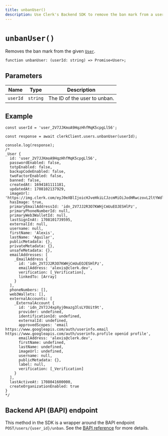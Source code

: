 ```yaml
---
title: unbanUser()
description: Use Clerk's Backend SDK to remove the ban mark from a user.
---
```


# `unbanUser()`

Removes the ban mark from the given [`User`](/docs/references/backend/types/backend-user).

```tsx
function unbanUser: (userId: string) => Promise<User>;
```

## Parameters

| Name | Type | Description |
| --- | --- | --- |
| `userId` | `string` | The ID of the user to unban. |

## Example

```tsx {13}
const userId = 'user_2V7JJKmoA9HqzHhfMqK5cpgLl56';

const response = await clerkClient.users.unbanUser(userId);

console.log(response);
/*
_User {
  id: 'user_2V7JJKmoA9HqzHhfMqK5cpgLl56',
  passwordEnabled: false,
  totpEnabled: false,
  backupCodeEnabled: false,
  twoFactorEnabled: false,
  banned: false,
  createdAt: 1694181111181,
  updatedAt: 1708102137929,
  imageUrl: 'https://img.clerk.com/eyJ0eXBlIjoicHJveHkiLCJzcmMiOiJodHRwczovL2ltYWdlcy5jbGVyay5kZXYvb2F1dGhfZ29vZ2xlL2ltZ18yVjdKSkhvdXlnbDNLRXRaUjlRRlFNbnVDU2cuanBlZyJ9',
  hasImage: true,
  primaryEmailAddressId: 'idn_2V7JJ2R3O7KWHjCmUuEOJESHlPz',
  primaryPhoneNumberId: null,
  primaryWeb3WalletId: null,
  lastSignInAt: 1708101739595,
  externalId: null,
  username: null,
  firstName: 'Alexis',
  lastName: 'Aguilar',
  publicMetadata: {},
  privateMetadata: {},
  unsafeMetadata: {},
  emailAddresses: [
    _EmailAddress {
      id: 'idn_2V7JJ2R3O7KWHjCmUuEOJESHlPz',
      emailAddress: 'alexis@clerk.dev',
      verification: [_Verification],
      linkedTo: [Array]
    }
  ],
  phoneNumbers: [],
  web3Wallets: [],
  externalAccounts: [
    _ExternalAccount {
      id: 'idn_2V7JJ4xpXyj0mazg3lsLYOUit9t',
      provider: undefined,
      identificationId: undefined,
      externalId: undefined,
      approvedScopes: 'email https://www.googleapis.com/auth/userinfo.email https://www.googleapis.com/auth/userinfo.profile openid profile',
      emailAddress: 'alexis@clerk.dev',
      firstName: undefined,
      lastName: undefined,
      imageUrl: undefined,
      username: null,
      publicMetadata: {},
      label: null,
      verification: [_Verification]
    }
  ],
  lastActiveAt: 1708041600000,
  createOrganizationEnabled: true
}
*/
```

## Backend API (BAPI) endpoint

This method in the SDK is a wrapper around the BAPI endpoint `POST/users/{user_id}/unban`. See the [BAPI reference](https://clerk.com/docs/reference/backend-api/tag/Users#operation/UnbanUser) for more details.
